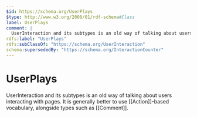 ```yaml
---
$id: https://schema.org/UserPlays
$type: http://www.w3.org/2000/01/rdf-schema#Class
label: UserPlays
comment: |
  UserInteraction and its subtypes is an old way of talking about users interacting with pages. It is generally better to use [[Action]]-based vocabulary, alongside types such as [[Comment]].
rdfs:label: "UserPlays"
rdfs:subClassOf: "https://schema.org/UserInteraction"
schema:supersededBy: "https://schema.org/InteractionCounter"
---
```


# UserPlays

UserInteraction and its subtypes is an old way of talking about users interacting with pages. It is generally better to use [[Action]]-based vocabulary, alongside types such as [[Comment]].


